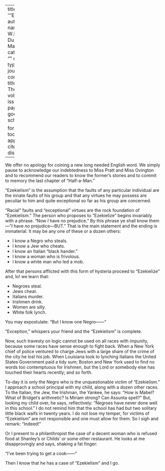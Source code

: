 
---
title: '''Ezekielism'''
author:
  - name:
      given: W.E.B.
      family: Du Bois
date: May 1911
categories: 
  - ""
citation: 
  type: article-journal
  container-title: The Crisis
  volume: 3
  issue: 1
  page: 25
google-scholar: true

format:
  html:
    toc: false
    appendix-cite-as: display
---



We offer no apology for coining a new long needed English word. We simply pause to acknowledge our indebtedness to Miss Pratt and Miss Ovington and to recommend our readers to know the former's stories and to commit to memory the last chapter of "Half-a-Man."

"Ezekielism" is the assumption that the faults of any particular individual are the innate faults of his group and that any virtues he may possess are peculiar to him and quite exceptional so far as his group are concerned.

"Racial" faults and "exceptional" virtues are the rock foundation of "Ezekielism." The person who proposes to "Ezekielize" begins invariably with a phrase. "Now *I* have *no* prejudice." By this phrase ye shall know them---"*I* have *no* prejudice---BUT." That is the main statement and the ending is immaterial. It may be any one of these or a dozen others:

* I know a Negro who steals.
* I know a Jew who cheats.
* I know an Italian "black hander."
* I know a woman who is frivolous. 
* I know a white man who led a mob. 

After that persons afflicted with this form of hysteria proceed to "Ezekielize" and, lo! we learn that:

* Negroes steal.
* Jews cheat.
* Italians murder.
* Irishmen drink.
* Women are silly.
* White folk lynch.

You may expostulate: "But I know one Negro------"

"Exception," whispers your friend and the "Ezekielism" is complete.

Now, such travesty on logic cannot be used on all races with impunity, because some races have sense enough to fight back. When a New York chief of police ventured to charge Jews with a large share of the crime of the city he lost his job. When Louisiana took to lynching Italians the United States Government paid a tidy sum; Boston and New York used to find no words too contemptuous for Irishmen, but the Lord or somebody else has touched their hearts recently; and so forth.

To-day it is only the Negro who is the unquestionable victim of "Ezekielism." I approach a school principal with my child, along with a dozen other races. To the Italian, the Jew, the Irishman, the Yankee, he says: "How is Mabel? What of Bridget's arithmetic? Is Miriam strong? Can Assunta spell?" But, looking my child over, he says, reflectively: "Negroes have never done well in this school." I do not remind him that the school has had but two solitary little black waifs in twenty years. I do not lose my temper, for victims of "Ezekielism" are not responsible and one must allow for them. So I sigh and remark: "Indeed!"

Or I present to a philanthropist the case of a decent woman who is refused food at Shanley's or Childs' or some other restaurant. He looks at me disapprovingly and says, shaking a fat finger:

"I've been trying to get a cook------"

Then I know that he has a case of "Ezekielism" and I go.

